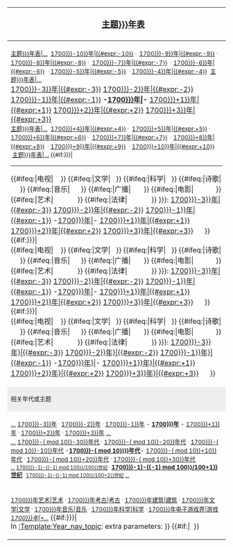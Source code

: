 {| class="infobox" style="text-align:center;"
! style="background-color:#d70d70d70;font-size:larger;" |<!--
--> &nbsp; &nbsp; &nbsp; &nbsp; &nbsp; &nbsp; <!--indent/center
--> [[{{{2|主题}}}年表]]<!--
--> &nbsp; &nbsp; &nbsp;<small><!--pad gap after title
--> </small><!--
-->
|-
| <!--
-- EARLIER YEARS--> <small>[[:Category:{{{2|主题}}}年表|…]]&nbsp;<!--
-->[[{{#expr:{{{1|1700}}}-10}}年{{{2|主题}}}|{{#expr:{{{1|1700}}}-10}}]] <sup>.</sup>&nbsp; <!--
-->[[{{#expr:{{{1|1700}}}-9}}年{{{2|主题}}}|{{#expr:{{{1|1700}}}-9}}]] <sup>.</sup>&nbsp; <!--
-->[[{{#expr:{{{1|1700}}}-8}}年{{{2|主题}}}|{{#expr:{{{1|1700}}}-8}}]] <sup>.</sup>&nbsp; <!--
-->[[{{#expr:{{{1|1700}}}-7}}年{{{2|主题}}}|{{#expr:{{{1|1700}}}-7}}]] &nbsp;<sup>.</sup> <!--
-->[[{{#expr:{{{1|1700}}}-6}}年{{{2|主题}}}|{{#expr:{{{1|1700}}}-6}}]] &nbsp;<sup>.</sup> <!--
-->[[{{#expr:{{{1|1700}}}-5}}年{{{2|主题}}}|{{#expr:{{{1|1700}}}-5}}]] &nbsp;<sup>.</sup> <!--
-->[[{{#expr:{{{1|1700}}}-4}}年{{{2|主题}}}|{{#expr:{{{1|1700}}}-4}}]]<!--
-->&nbsp;[[:Category:{{{2|主题}}}年表|…]]</small><br />
<!--
-- MIDDLE YEARS --
-->[[{{#expr:{{{1|1700}}}-3}}年{{{2|主题}}}|{{#expr:{{{1|1700}}}-3}}]] <!--
-->[[{{#expr:{{{1|1700}}}-2}}年{{{2|主题}}}|{{#expr:{{{1|1700}}}-2}}]] <!--
-->[[{{#expr:{{{1|1700}}}-1}}年{{{2|主题}}}|{{#expr:{{{1|1700}}}-1}}]] <!--
THIS YEAR--> '''-[[{{{1|1700}}}年{{{2|主题}}}|{{{1|1700}}}]]-''' <!--
-->[[{{#expr:{{{1|1700}}}+1}}年{{{2|主题}}}|{{#expr:{{{1|1700}}}+1}}]] <!--
-->[[{{#expr:{{{1|1700}}}+2}}年{{{2|主题}}}|{{#expr:{{{1|1700}}}+2}}]] <!--
-->[[{{#expr:{{{1|1700}}}+3}}年{{{2|主题}}}|{{#expr:{{{1|1700}}}+3}}]]<!--
--><br /><!--
-- LATER YEARS --
--><small>[[:Category:{{{2|主题}}}年表|…]]&nbsp;<!--
-->[[{{#expr:{{{1|1700}}}+4}}年{{{2|主题}}}|{{#expr:{{{1|1700}}}+4}}]] <sup>.</sup>&nbsp; <!--
-->[[{{#expr:{{{1|1700}}}+5}}年{{{2|主题}}}|{{#expr:{{{1|1700}}}+5}}]] <sup>.</sup>&nbsp; <!--
-->[[{{#expr:{{{1|1700}}}+6}}年{{{2|主题}}}|{{#expr:{{{1|1700}}}+6}}]] <sup>.</sup>&nbsp; <!--
-->[[{{#expr:{{{1|1700}}}+7}}年{{{2|主题}}}|{{#expr:{{{1|1700}}}+7}}]] &nbsp;<sup>.</sup> <!--
-->[[{{#expr:{{{1|1700}}}+8}}年{{{2|主题}}}|{{#expr:{{{1|1700}}}+8}}]] &nbsp;<sup>.</sup> <!--
-->[[{{#expr:{{{1|1700}}}+9}}年{{{2|主题}}}|{{#expr:{{{1|1700}}}+9}}]] &nbsp;<sup>.</sup> <!--
-->[[{{#expr:{{{1|1700}}}+10}}年{{{2|主题}}}|{{#expr:{{{1|1700}}}+10}}]]<!--
-->&nbsp;[[:Category:{{{2|主题}}}年表|…]]<!--
--------------------- Check optional topic #1 --
-->{{#if:{{{other_主题s|{{{3|}}}}}}|<!--
--><hr/></small><!-- put ruler, then pad for alignment
 -->{{#ifeq:{{{3|}}}|电视|&nbsp; &nbsp;&nbsp;}}<!--padding
 -->{{#ifeq:{{{3|}}}|文学|&nbsp;&nbsp;&nbsp;}}<!--
 -->{{#ifeq:{{{3|}}}|科学|&nbsp;&nbsp;&nbsp;}}<!--pad "科学"
 -->{{#ifeq:{{{3|}}}|诗歌|&nbsp; &nbsp;&nbsp;&nbsp;}}<!--pad
 -->{{#ifeq:{{{3|}}}|音乐|&nbsp;&nbsp; &nbsp;&nbsp;&nbsp;}}<!--
 -->{{#ifeq:{{{3|}}}|广播|&nbsp;&nbsp; &nbsp; &nbsp;&nbsp;}}<!--
 -->{{#ifeq:{{{3|}}}|电影| &nbsp;&nbsp; &nbsp; &nbsp; &nbsp; &nbsp; }}<!--
 -->{{#ifeq:{{{3|}}}|艺术| &nbsp; &nbsp; &nbsp; &nbsp; &nbsp; &nbsp; }}<!--
 -->{{#ifeq:{{{3|}}}|法律| &nbsp; &nbsp; &nbsp; &nbsp; &nbsp; &nbsp; }}<!--
 ------------------- show topic #1 & years --
-->{{{other_主题s|In {{{3|科学}}}}}}: <!--
-- REPEAT MIDDLE YEARS --
-->[[{{#expr:{{{1|1700}}}-3}}年{{{3|科学}}}|{{#expr:{{{1|1700}}}-3}}]] <!--
-->[[{{#expr:{{{1|1700}}}-2}}年{{{3|科学}}}|{{#expr:{{{1|1700}}}-2}}]] <!--
-->[[{{#expr:{{{1|1700}}}-1}}年{{{3|科学}}}|{{#expr:{{{1|1700}}}-1}}]] <!--
THIS YEAR--> -[[{{{1|1700}}}年{{{3|科学}}}|{{{1|1700}}}]]- <!--
-->[[{{#expr:{{{1|1700}}}+1}}年{{{3|科学}}}|{{#expr:{{{1|1700}}}+1}}]] <!--
-->[[{{#expr:{{{1|1700}}}+2}}年{{{3|科学}}}|{{#expr:{{{1|1700}}}+2}}]] <!--
-->[[{{#expr:{{{1|1700}}}+3}}年{{{3|科学}}}|{{#expr:{{{1|1700}}}+3}}]] <!--
-->&nbsp;&nbsp;&nbsp;&nbsp;<!--
-->}}<!-- endif other_主题 3
--><!--
--------------------- Check optional topic #2 --
-->{{#if:{{{other_主题s|{{{4|}}}}}}|<br><!--pad for alignment
 -->{{#ifeq:{{{4|}}}|电视|&nbsp; &nbsp;&nbsp;}}<!--padding
 -->{{#ifeq:{{{4|}}}|文学|&nbsp;&nbsp;&nbsp;}}<!--
 -->{{#ifeq:{{{4|}}}|科学|&nbsp;&nbsp;&nbsp;}}<!--pad "科学"
 -->{{#ifeq:{{{4|}}}|诗歌|&nbsp; &nbsp;&nbsp;&nbsp;}}<!--pad
 -->{{#ifeq:{{{4|}}}|音乐|&nbsp;&nbsp; &nbsp;&nbsp;&nbsp;}}<!--
 -->{{#ifeq:{{{4|}}}|广播|&nbsp;&nbsp; &nbsp; &nbsp;&nbsp;}}<!--
 -->{{#ifeq:{{{4|}}}|电影| &nbsp;&nbsp; &nbsp; &nbsp; &nbsp; &nbsp; }}<!--
 -->{{#ifeq:{{{4|}}}|艺术| &nbsp; &nbsp; &nbsp; &nbsp; &nbsp; &nbsp; }}<!--
 -->{{#ifeq:{{{4|}}}|法律| &nbsp; &nbsp; &nbsp; &nbsp; &nbsp; &nbsp; }}<!--
 ------------------- show topic #2 & years --
-->{{{other_主题s|In {{{4|法律}}}}}}: <!--
-- REPEAT MIDDLE YEARS --
-->[[{{#expr:{{{1|1700}}}-3}}年{{{4|诗歌}}}|{{#expr:{{{1|1700}}}-3}}]] <!--
-->[[{{#expr:{{{1|1700}}}-2}}年{{{4|诗歌}}}|{{#expr:{{{1|1700}}}-2}}]] <!--
-->[[{{#expr:{{{1|1700}}}-1}}年{{{4|诗歌}}}|{{#expr:{{{1|1700}}}-1}}]] <!--
THIS YEAR--> -[[{{{1|1700}}}年{{{4|诗歌}}}|{{{1|1700}}}]]- <!--
-->[[{{#expr:{{{1|1700}}}+1}}年{{{4|诗歌}}}|{{#expr:{{{1|1700}}}+1}}]] <!--
-->[[{{#expr:{{{1|1700}}}+2}}年{{{4|诗歌}}}|{{#expr:{{{1|1700}}}+2}}]] <!--
-->[[{{#expr:{{{1|1700}}}+3}}年{{{4|诗歌}}}|{{#expr:{{{1|1700}}}+3}}]] <!--
-->&nbsp;&nbsp;&nbsp;&nbsp;<!--
-->}}<!-- endif other_主题s 4
--><!--
--------------------- Check optional topic #3 --
-->{{#if:{{{other_主题s|{{{5|}}}}}}|<br><!-- pad for alignment
 -->{{#ifeq:{{{5|}}}|电视|&nbsp; &nbsp;&nbsp;}}<!--padding
 -->{{#ifeq:{{{5|}}}|文学|&nbsp;&nbsp;&nbsp;}}<!--
 -->{{#ifeq:{{{5|}}}|科学|&nbsp;&nbsp;&nbsp;}}<!--pad "科学"
 -->{{#ifeq:{{{5|}}}|诗歌|&nbsp; &nbsp;&nbsp;&nbsp;}}<!--pad
 -->{{#ifeq:{{{5|}}}|音乐|&nbsp;&nbsp; &nbsp;&nbsp;&nbsp;}}<!--
 -->{{#ifeq:{{{5|}}}|广播|&nbsp;&nbsp; &nbsp; &nbsp;&nbsp;}}<!--
 -->{{#ifeq:{{{5|}}}|电影| &nbsp;&nbsp; &nbsp; &nbsp; &nbsp; &nbsp; }}<!--
 -->{{#ifeq:{{{5|}}}|艺术| &nbsp; &nbsp; &nbsp; &nbsp; &nbsp; &nbsp; }}<!--
 -->{{#ifeq:{{{5|}}}|法律| &nbsp; &nbsp; &nbsp; &nbsp; &nbsp; &nbsp; }}<!--
  ------------------- show topic #3 & years --
-->{{{other_主题s|In {{{5|法律}}}}}}: <!--
-- REPEAT MIDDLE YEARS --
-->[[{{#expr:{{{1|1700}}}-3}}年{{5|}}}|{{#expr:{{{1|1700}}}-3}}]] <!--
-->[[{{#expr:{{{1|1700}}}-2}}年{{5|法律}}}|{{#expr:{{{1|1700}}}-2}}]] <!--
-->[[{{#expr:{{{1|1700}}}-1}}年{{5|法律}}}|{{#expr:{{{1|1700}}}-1}}]] <!--
THIS YEAR--> -[[{{{1|1700}}}年{{5|法律}}}|{{{1|1700}}}]]- <!--
-->[[{{#expr:{{{1|1700}}}+1}}年{{5|法律}}}|{{#expr:{{{1|1700}}}+1}}]] <!--
-->[[{{#expr:{{{1|1700}}}+2}}年{{5|法律}}}|{{#expr:{{{1|1700}}}+2}}]] <!--
-->[[{{#expr:{{{1|1700}}}+3}}年{{5|法律}}}|{{#expr:{{{1|1700}}}+3}}]] <!--
-->&nbsp;&nbsp;&nbsp;&nbsp;<!--
-->}}<!-- endif other_主题s 5
-->
|-
! style="background-color:#eee;" | <small>相关年代或主题</small>
|-
| <!--
YEARS
--><small>[[年表|…]]&nbsp;[[{{#expr:{{{1|1700}}}-3}}年]] <sup>.</sup> [[{{#expr:{{{1|1700}}}-2}}年]] <sup>.</sup> [[{{#expr:{{{1|1700}}}-1}}年]] <!--
THE YEAR-->- </small><small>'''[[{{{1|1700}}}年]]'''</small><small> - <!--
--> [[{{#expr:{{{1|1700}}}+1}}年]] <sup>.</sup> [[{{#expr:{{{1|1700}}}+2}}年]] <sup>.</sup> [[{{#expr:{{{1|1700}}}+3}}年]]&nbsp;[[年表|…]]</small><br />
<!--
DECADES
--><small>[[年代列表|…]] [[{{#expr:({{{1|1700}}}-({{{1|1700}}} mod 10))-30}}年代]] <sup>.</sup> [[{{#expr:({{{1|1700}}}-({{{1|1700}}} mod 10))-20}}年代]] <sup>.</sup> [[{{#expr:({{{1|1700}}}-({{{1|1700}}} mod 10))-10}}年代]] </small><!--
THE DECADE--><small>-'''[[{{#expr:({{{1|1700}}}-({{{1|1700}}} mod 10))}}年代]]'''-</small><!--
--><small> [[{{#expr:({{{1|1700}}}-({{{1|1700}}} mod 10))+10}}年代]] <sup>.</sup> [[{{#expr:({{{1|1700}}}-({{{1|1700}}} mod 10))+20}}年代]] <sup>.</sup> [[{{#expr:({{{1|1700}}}-({{{1|1700}}} mod 10))+30}}年代]]<br />
<!--
CENTURIES
--><small>[[世纪列表|…]]&nbsp;[[{{#expr:(({{{1|1700}}}-1)-(({{{1|1700}}}-1) mod 100))/100}}世纪]] <sup>.</sup> </small>'''[[{{#expr:(({{{1|1700}}}-1)-(({{{1|1700}}}-1) mod 100))/100+1}}世纪]]'''<small> <sup>.</sup> [[{{#expr:(({{{1|1700}}}-1)-(({{{1|1700}}}-1) mod 100))/100+2}}世纪]]&nbsp;[[世纪列表|…]]</small>
|- <!-- OTHER 主题S -->
| <small><!--
-->[[{{{1|1700}}}年艺术|艺术]] <sup>.</sup> <!--
-->[[{{{1|1700}}}年考古|考古]] <sup>.</sup> <!--
-->[[{{{1|1700}}}年建筑|建筑]] <sup>.</sup> <!--
-->[[{{{1|1700}}}年文学|文学]] <sup>.</sup> <!--
-->[[{{{1|1700}}}年音乐|音乐]] <sup>.</sup> <!--
-->[[{{{1|1700}}}年科学|科学]] <sup>.</sup> <!--
-->[[{{{1|1700}}}年电子游戏界|游戏]] <!--
-->''[[:Category:{{{1|1700}}}年|+...]]''</small><!--
------------- Check extraneous parameters --
-->{{#if:{{{other_主题s|{{{6|}}}}}}|<!--
--><br>In [[:Template:Year_nav_topic]]: extra parameters: {{{6|}}}}}<!--
-->{{#if:{{{7|}}}|&nbsp;{{{7|}}} }}
|}<noinclude>{{brClear}}
{{Template doc}}</noinclude>